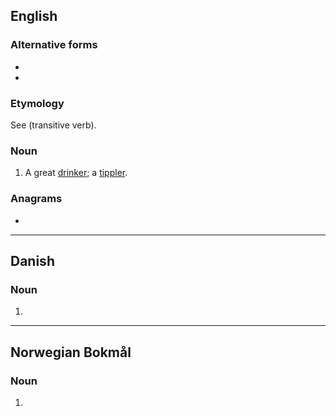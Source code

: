 {{also|Bibler}}
==English==

===Alternative forms===
* {{l|en|bibbeler}}
* {{l|en|bibbler}}

===Etymology===
See {{m|en|bib}} (transitive verb).

===Noun===
{{en-noun}}

# {{lb|en|archaic}} A great [[drinker]]; a [[tippler]].

{{Webster 1913}}

===Anagrams===
* {{anagrams|en|a=bbeilr|Ribble|libber}}

----

==Danish==

===Noun===
{{head|da|noun form|g=c}}

# {{plural indefinite of|bibel|lang=da}}

----

==Norwegian Bokmål==

===Noun===
{{head|nb|noun form|g=m}}

# {{inflection of|bibel||indefinite|p|lang=nb}}